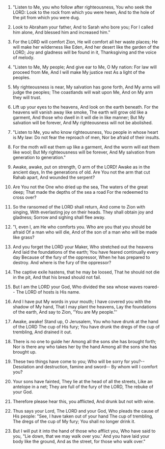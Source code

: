 
1. "Listen to Me, you who follow after righteousness, You who seek the LORD: Look to the rock from which you were hewn, And to the hole of the pit from which you were dug.

2. Look to Abraham your father, And to Sarah who bore you; For I called him alone, And blessed him and increased him."

3. For the LORD will comfort Zion, He will comfort all her waste places; He will make her wilderness like Eden, And her desert like the garden of the LORD; Joy and gladness will be found in it, Thanksgiving and the voice of melody.

4. "Listen to Me, My people; And give ear to Me, O My nation: For law will proceed from Me, And I will make My justice rest As a light of the peoples.

5. My righteousness is near, My salvation has gone forth, And My arms will judge the peoples; The coastlands will wait upon Me, And on My arm they will trust.

6. Lift up your eyes to the heavens, And look on the earth beneath. For the heavens will vanish away like smoke, The earth will grow old like a garment, And those who dwell in it will die in like manner; But My salvation will be forever, And My righteousness will not be abolished.

7. "Listen to Me, you who know righteousness, You people in whose heart is My law: Do not fear the reproach of men, Nor be afraid of their insults.

8. For the moth will eat them up like a garment, And the worm will eat them like wool; But My righteousness will be forever, And My salvation from generation to generation."

9. Awake, awake, put on strength, O arm of the LORD! Awake as in the ancient days, In the generations of old. Are You not the arm that cut Rahab apart, And wounded the serpent?

10. Are You not the One who dried up the sea, The waters of the great deep; That made the depths of the sea a road For the redeemed to cross over?

11. So the ransomed of the LORD shall return, And come to Zion with singing, With everlasting joy on their heads. They shall obtain joy and gladness; Sorrow and sighing shall flee away.

12. "I, even I, am He who comforts you. Who are you that you should be afraid Of a man who will die, And of the son of a man who will be made like grass?

13. And you forget the LORD your Maker, Who stretched out the heavens And laid the foundations of the earth; You have feared continually every day Because of the fury of the oppressor, When he has prepared to destroy. And where is the fury of the oppressor?

14. The captive exile hastens, that he may be loosed, That he should not die in the pit, And that his bread should not fail.

15. But I am the LORD your God, Who divided the sea whose waves roared-- The LORD of hosts is His name.

16. And I have put My words in your mouth; I have covered you with the shadow of My hand, That I may plant the heavens, Lay the foundations of the earth, And say to Zion, "You are My people."'

17. Awake, awake! Stand up, O Jerusalem, You who have drunk at the hand of the LORD The cup of His fury; You have drunk the dregs of the cup of trembling, And drained it out.

18. There is no one to guide her Among all the sons she has brought forth; Nor is there any who takes her by the hand Among all the sons she has brought up.

19. These two things have come to you; Who will be sorry for you?-- Desolation and destruction, famine and sword-- By whom will I comfort you?

20. Your sons have fainted, They lie at the head of all the streets, Like an antelope in a net; They are full of the fury of the LORD, The rebuke of your God.

21. Therefore please hear this, you afflicted, And drunk but not with wine.

22. Thus says your Lord, The LORD and your God, Who pleads the cause of His people: "See, I have taken out of your hand The cup of trembling, The dregs of the cup of My fury; You shall no longer drink it.

23. But I will put it into the hand of those who afflict you, Who have said to you, "Lie down, that we may walk over you.' And you have laid your body like the ground, And as the street, for those who walk over."


